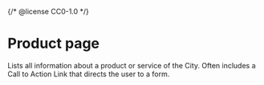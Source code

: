 {/* @license CC0-1.0 */}


<Meta of={ProductStories} />

# Product page

Lists all information about a product or service of the City.
Often includes a Call to Action Link that directs the user to a form.

